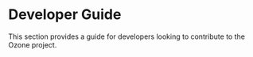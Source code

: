 # Developer Guide


This section provides a guide for developers looking to contribute to the Ozone project.

<DocCardList/>
